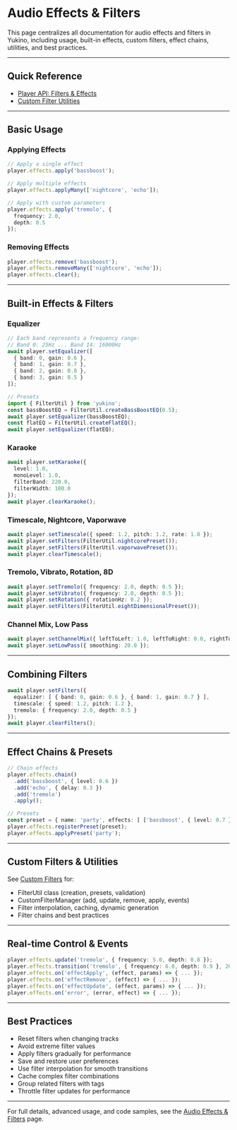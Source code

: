 # Audio Effects & Filters

This page centralizes all documentation for audio effects and filters in Yukino, including usage, built-in effects, custom filters, effect chains, utilities, and best practices.

---

## Quick Reference

- [Player API: Filters & Effects](../core/player.mdx#audio-effects)
- [Custom Filter Utilities](../advanced/custom-filters.mdx)

---

## Basic Usage

### Applying Effects
```typescript
// Apply a single effect
player.effects.apply('bassboost');

// Apply multiple effects
player.effects.applyMany(['nightcore', 'echo']);

// Apply with custom parameters
player.effects.apply('tremolo', {
  frequency: 2.0,
  depth: 0.5
});
```

### Removing Effects
```typescript
player.effects.remove('bassboost');
player.effects.removeMany(['nightcore', 'echo']);
player.effects.clear();
```

---

## Built-in Effects & Filters

### Equalizer
```typescript
// Each band represents a frequency range:
// Band 0: 25Hz ... Band 14: 16000Hz
await player.setEqualizer([
  { band: 0, gain: 0.6 },
  { band: 1, gain: 0.7 },
  { band: 2, gain: 0.8 },
  { band: 3, gain: 0.5 }
]);

// Presets
import { FilterUtil } from 'yukino';
const bassBoostEQ = FilterUtil.createBassBoostEQ(0.5);
await player.setEqualizer(bassBoostEQ);
const flatEQ = FilterUtil.createFlatEQ();
await player.setEqualizer(flatEQ);
```

### Karaoke
```typescript
await player.setKaraoke({
  level: 1.0,
  monoLevel: 1.0,
  filterBand: 220.0,
  filterWidth: 100.0
});
await player.clearKaraoke();
```

### Timescale, Nightcore, Vaporwave
```typescript
await player.setTimescale({ speed: 1.2, pitch: 1.2, rate: 1.0 });
await player.setFilters(FilterUtil.nightcorePreset());
await player.setFilters(FilterUtil.vaporwavePreset());
await player.clearTimescale();
```

### Tremolo, Vibrato, Rotation, 8D
```typescript
await player.setTremolo({ frequency: 2.0, depth: 0.5 });
await player.setVibrato({ frequency: 2.0, depth: 0.5 });
await player.setRotation({ rotationHz: 0.2 });
await player.setFilters(FilterUtil.eightDimensionalPreset());
```

### Channel Mix, Low Pass
```typescript
await player.setChannelMix({ leftToLeft: 1.0, leftToRight: 0.0, rightToLeft: 0.0, rightToRight: 1.0 });
await player.setLowPass({ smoothing: 20.0 });
```

---

## Combining Filters
```typescript
await player.setFilters({
  equalizer: [ { band: 0, gain: 0.6 }, { band: 1, gain: 0.7 } ],
  timescale: { speed: 1.2, pitch: 1.2 },
  tremolo: { frequency: 2.0, depth: 0.5 }
});
await player.clearFilters();
```

---

## Effect Chains & Presets
```typescript
// Chain effects
player.effects.chain()
  .add('bassboost', { level: 0.6 })
  .add('echo', { delay: 0.3 })
  .add('tremolo')
  .apply();

// Presets
const preset = { name: 'party', effects: [ ['bassboost', { level: 0.7 }], ['tremolo', { frequency: 3.0 }], ['echo', { delay: 0.2 }] ] };
player.effects.registerPreset(preset);
player.effects.applyPreset('party');
```

---

## Custom Filters & Utilities

See [Custom Filters](../advanced/custom-filters.mdx) for:
- FilterUtil class (creation, presets, validation)
- CustomFilterManager (add, update, remove, apply, events)
- Filter interpolation, caching, dynamic generation
- Filter chains and best practices

---

## Real-time Control & Events
```typescript
player.effects.update('tremolo', { frequency: 5.0, depth: 0.8 });
player.effects.transition('tremolo', { frequency: 6.0, depth: 0.9 }, 2000);
player.effects.on('effectApply', (effect, params) => { ... });
player.effects.on('effectRemove', (effect) => { ... });
player.effects.on('effectUpdate', (effect, params) => { ... });
player.effects.on('error', (error, effect) => { ... });
```

---

## Best Practices

- Reset filters when changing tracks
- Avoid extreme filter values
- Apply filters gradually for performance
- Save and restore user preferences
- Use filter interpolation for smooth transitions
- Cache complex filter combinations
- Group related filters with tags
- Throttle filter updates for performance

---

For full details, advanced usage, and code samples, see the [Audio Effects & Filters](./filters.mdx) page.

